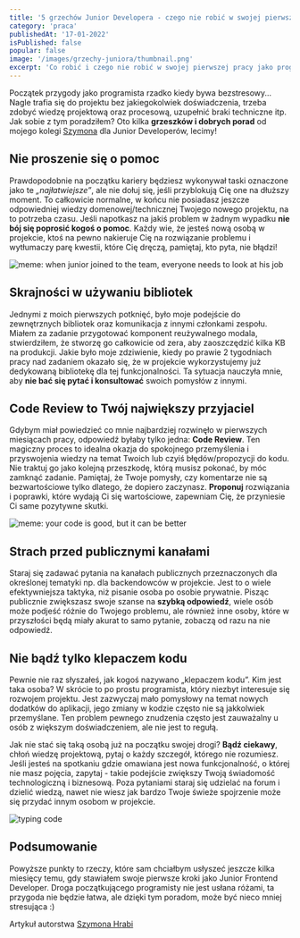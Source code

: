 ```yaml
---
title: '5 grzechów Junior Developera - czego nie robić w swojej pierwszej pracy?'
category: 'praca'
publishedAt: '17-01-2022'
isPublished: false
popular: false
image: '/images/grzechy-juniora/thumbnail.png'
excerpt: 'Co robić i czego nie robić w swojej pierwszej pracy jako programista? Oto kilka dobrych rad od Szymona, który zebrał swoje doświadczenia z byciem Junior Frontend Developerem'
---
```


Początek przygody jako programista rzadko kiedy bywa bezstresowy... Nagle trafia się do projektu bez jakiegokolwiek doświadczenia, trzeba zdobyć wiedzę projektową oraz procesową, uzupełnić braki techniczne itp. Jak sobie z tym poradziłem? Oto kilka **grzeszków i dobrych porad** od mojego kolegi [Szymona](<(https://www.linkedin.com/in/szymon-hrabia-1376b31b4/)>) dla Junior Developerów, lecimy!

## Nie proszenie się o pomoc

Prawdopodobnie na początku kariery będziesz wykonywał taski oznaczone jako te _„najłatwiejsze”_, ale nie dołuj się, jeśli przyblokują Cię one na dłuższy moment. To całkowicie normalne, w końcu nie posiadasz jeszcze odpowiedniej wiedzy domenowej/technicznej Twojego nowego projektu, na to potrzeba czasu. Jeśli napotkasz na jakiś problem w żadnym wypadku **nie bój się poprosić kogoś o pomoc**. Każdy wie, że jesteś nową osobą w projekcie, ktoś na pewno nakieruje Cię na rozwiązanie problemu i wytłumaczy parę kwestii, które Cię dręczą, pamiętaj, kto pyta, nie błądzi!

<Image
  src="/images/grzechy-juniora/junior-joined.jpeg"
  alt="meme: when junior joined to the team, everyone needs to look at his job"
/>

## Skrajności w używaniu bibliotek

Jednymi z moich pierwszych potknięć, było moje podejście do zewnętrznych bibliotek oraz komunikacja z innymi członkami zespołu. Miałem za zadanie przygotować komponent reużywalnego modala, stwierdziłem, że stworzę go całkowicie od zera, aby zaoszczędzić kilka KB na produkcji. Jakie było moje zdziwienie, kiedy po prawie 2 tygodniach pracy nad zadaniem okazało się, że w projekcie wykorzystujemy już dedykowaną bibliotekę dla tej funkcjonalności. Ta sytuacja nauczyła mnie, aby **nie bać się pytać i konsultować** swoich pomysłów z innymi.

## Code Review to Twój największy przyjaciel

Gdybym miał powiedzieć co mnie najbardziej rozwinęło w pierwszych miesiącach pracy, odpowiedź byłaby tylko jedna: **Code Review**. Ten magiczny proces to idealna okazja do spokojnego przemyślenia i przyswojenia wiedzy na temat Twoich lub czyiś błędów/propozycji do kodu. Nie traktuj go jako kolejną przeszkodę, którą musisz pokonać, by móc zamknąć zadanie. Pamiętaj, że Twoje pomysły, czy komentarze nie są bezwartościowe tylko dlatego, że dopiero zaczynasz. **Proponuj** rozwiązania i poprawki, które wydają Ci się wartościowe, zapewniam Cię, że przyniesie Ci same pozytywne skutki.

<Image
  src="/images/grzechy-juniora/code-review.jpeg"
  alt="meme: your code is good, but it can be better"
/>

## Strach przed publicznymi kanałami

Staraj się zadawać pytania na kanałach publicznych przeznaczonych dla określonej tematyki np. dla backendowców w projekcie. Jest to o wiele efektywniejsza taktyka, niż pisanie osoba po osobie prywatnie. Pisząc publicznie zwiększasz swoje szanse na **szybką odpowiedź**, wiele osób może podjeść różnie do Twojego problemu, ale również inne osoby, które w przyszłości będą miały akurat to samo pytanie, zobaczą od razu na nie odpowiedź.

## Nie bądź tylko klepaczem kodu

Pewnie nie raz słyszałeś, jak kogoś nazywano „klepaczem kodu”. Kim jest taka osoba? W skrócie to po prostu programista, który niezbyt interesuje się rozwojem projektu. Jest zazwyczaj mało pomysłowy na temat nowych dodatków do aplikacji, jego zmiany w kodzie często nie są jakkolwiek przemyślane. Ten problem pewnego znudzenia często jest zauważalny u osób z większym doświadczeniem, ale nie jest to regułą.

Jak nie stać się taką osobą już na początku swojej drogi? **Bądź ciekawy**, chłoń wiedzę projektową, pytaj o każdy szczegół, którego nie rozumiesz. Jeśli jesteś na spotkaniu gdzie omawiana jest nowa funkcjonalność, o której nie masz pojęcia, zapytaj - takie podejście zwiększy Twoją świadomość technologiczną i biznesową. Poza pytaniami staraj się udzielać na forum i dzielić wiedzą, nawet nie wiesz jak bardzo Twoje świeże spojrzenie może się przydać innym osobom w projekcie.

<Image src="/images/grzechy-juniora/typing-code.gif" alt="typing code" />

## Podsumowanie

Powyższe punkty to rzeczy, które sam chciałbym usłyszeć jeszcze kilka miesięcy temu, gdy stawiałem swoje pierwsze kroki jako Junior Frontend Developer. Droga początkującego programisty nie jest usłana różami, ta przygoda nie będzie łatwa, ale dzięki tym poradom, może być nieco mniej stresująca :)

Artykuł autorstwa [Szymona Hrabi](https://www.linkedin.com/in/szymon-hrabia-1376b31b4/)

